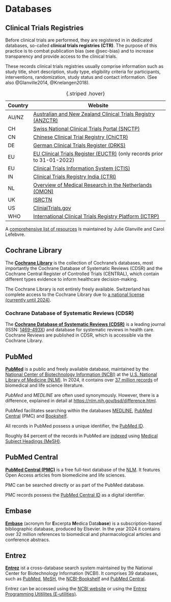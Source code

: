 # Databases {#sec-databases}

## Clinical Trials Registries {#sec-ctr}

Before clinical trials are performed, they are registered in in dedicated 
databases, so-called **clinical trials registries (CTR)**. The purpose
of this practice is to combat publication bias (see @sec-bias) and to increase
transparency and provide access to the clinical trials. 

These records clinical trials registries usually comprise information such as 
study title, short description, study type, eligibility criteria for 
participants, interventions, randomization, study status and contact 
information. (See also @Glanville2014, @Knelangen2018).


:::{.callout-note title="Clinical Trial Registries" collapse="true"}
|Country| Website               										|
|-------|-------------------------------------------|
| AU/NZ | [Australian and New Zealand Clinical Trials Registry (ANZCTR)](https://www.anzctr.org.au)    |
| CH    | [Swiss National Clinical Trials Portal (SNCTP)](https://kofam.ch/en/snctp-portal/searching-for-a-clinical-trial) |
| CN    | [Chinese Clinical Trial Registry (ChiCTR)](https://www.chictr.org.cn/indexEN.html)  |
| DE    | [German Clinical Trials Register (DRKS)](https://www.drks.de)		            |
| EU    | [EU Clinical Trials Register (EUCTR)](https://www.clinicaltrialsregister.eu/ctr-search/search) (only records prior to 31-01-2022) |
| EU    | [Clinical Trials Information System (CTIS)](https://euclinicaltrials.eu/search-for-clinical-trials/) |
| IN    | [Clinical Trials Registry India (CTRI)](https://ctri.nic.in/Clinicaltrials/)      |
| NL    | [Overview of Medical Research in the Netherlands (OMON)](https://onderzoekmetmensen.nl/en)     |
| UK    | [ISRCTN](https://www.isrctn.com/)                  |
| US    | [ClinialTrials.gov](https://clinicaltrials.gov)              |
| WHO   | [International Clinical Trials Registry Platform (ICTRP)](https://trialsearch.who.int)             |
: {.striped .hover}
:::

A [comprehensive list of resources](https://sites.google.com/a/york.ac.uk/yhectrialsregisters) is maintained by Julie Glanville and Carol Lefebvre.

## Cochrane Library {#sec-cochranelibrary}

The [**Cochrane Library**](https://www.cochranelibrary.com) is the collection of 
Cochrane's databases, most importantly the Cochrane Database of Systematic 
Reviews (CDSR) and the Cochrane Central Register of Controlled Trials (CENTRAL),
which contain different types evidence to inform healthcare decision-making.

The Cochrane Library is not entirely freely available. Switzerland has complete 
access to the Cochrane Library due to [a national license (currently until 2024)](https://www.samw.ch/en/Projects/Overview-of-projects/Cochrane-Library.html). 

### Cochrane Database of Systematic Reviews (CDSR) {#sec-cdsr}

The [**Cochrane Database of Systematic Reviews (CDSR)**](https://www.cochranelibrary.com/cdsr/about-cdsr)
is a leading journal (ISSN: [1469-493X](https://portal.issn.org/resource/ISSN/1469-493X)) 
and database for systematic reviews in health care. Cochrane Reviews are 
published in CDSR, which is accessible via the Cochrane Library.

## PubMed {#sec-pubmed}

[**PubMed**](https://pubmed.ncbi.nlm.nih.gov/) is a public and freely available 
database, maintained by the [National Center of Biotechnology Information (NCBI)](https://www.ncbi.nlm.nih.gov/) 
at the [U.S. National Library of Medicine (NLM)](https://www.nlm.nih.gov/). 
In 2024, it contains over [37 million records](https://pubmed.ncbi.nlm.nih.gov/?term=all%5Bsb%5D&sort=date) of biomedical and life science literature. 

*PubMed* and *MEDLINE* are often used synonymously. However, there is a 
difference, explained in detail at <https://nlm.nih.gov/bsd/difference.html>.

PubMed facilitates searching within 
the databases [MEDLINE](https://www.nlm.nih.gov/medline/), 
[PubMed Central](https://www.ncbi.nlm.nih.gov/pmc/) (PMC) and
[Bookshelf](https://www.ncbi.nlm.nih.gov/books/). 

All records in PubMed possess a unique identifier, the 
[PubMed ID](#sec-pmid-pmcid).

Roughly 84 percent of the records in PubMed are 
[indexed](https://pubmed.ncbi.nlm.nih.gov/?term=medline%5Bsb%5D) 
using [Medical Subject Headings (MeSH)](https://www.ncbi.nlm.nih.gov/mesh/).

## PubMed Central {#sec-pmc}
[**PubMed Central (PMC)**](https://www.ncbi.nlm.nih.gov/pmc/) is a free 
full-text database of the [NLM](https://www.nlm.nih.gov/). It features 
Open Access articles from biomedicine and life sciences. 

PMC can be searched directly or as part of the PubMed database.

PMC records possess the [PubMed Central ID](#sec-pmid-pmcid) as a digital identifier.


##  Embase {#sec-embase}
[**Embase**](https://www.embase.com) (acronym for **E**xcerpta **M**edica Data**base**) 
is a subscription-based bibliographic database, produced by Elsevier. In the 
year 2024 it contains over 32 million references to biomedical and 
pharmacological articles and conference abstracs.


## Entrez {#sec-entrez}
[**Entrez**](https://www.ncbi.nlm.nih.gov/search/) ist a cross-database search 
system maintained by the National Center for Biotechnology Information (NCBI). 
It comprises 39 databases, such as [PubMed](https://pubmed.ncbi.nlm.nih.gov/), 
[MeSH](https://www.ncbi.nlm.nih.gov/mesh/), the 
[NCBI-Bookshelf](https://www.ncbi.nlm.nih.gov/books/) and 
[PubMed Central](https://www.ncbi.nlm.nih.gov/pmc/). 

Entrez can be accessed using the [NCBI website](https://www.ncbi.nlm.nih.gov/search/) 
or using the [Entrez Programming Utitilites (E-utilities)](#sec-e-utilities).